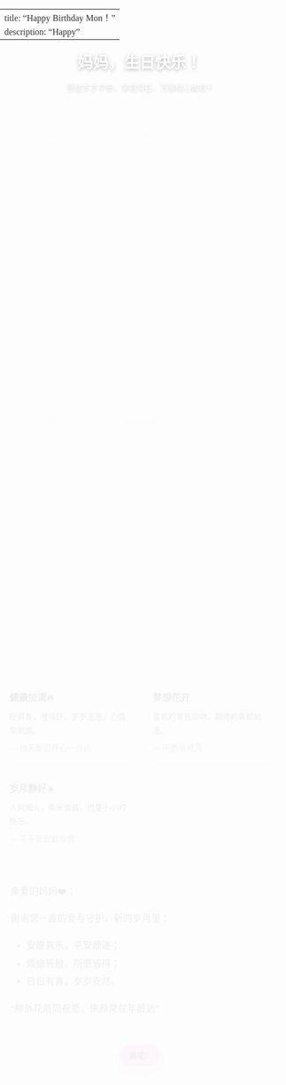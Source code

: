 
---
title: "Happy Birthday Mon！"
description: "Happy"
---

<canvas id="bg"></canvas>

<style>
@import url('https://fonts.googleapis.com/css2?family=Noto+Serif+SC:wght@400;500;600;700&display=swap');

:root{
  --bg1:#ffd1dc; --bg2:#bde0fe; --bg3:#c7f9cc;
  --card:#fff; --text:#333; --muted:#7a6f6a; --border:#efe6df; --accent:#ff9ecb;
  --radius:18px; --shadow:0 10px 26px rgba(0,0,0,.08);
  --photo-w: clamp(260px, 34vw, 420px); --photo-ratio: 4/5;
}

html,body{
  height:100%; margin:0; padding:0;
  font-family:"Noto Serif SC","Songti SC","Source Han Serif SC","STSong","SimSun",serif;
  line-height:1.85; -webkit-font-smoothing:antialiased; -moz-osx-font-smoothing:grayscale; color:var(--text);
}

/* 背景动效 */
body{
  background: radial-gradient(1200px 800px at 70% -200px, #fff3b0, transparent 60%),
              linear-gradient(120deg, var(--bg1), var(--bg2), var(--bg3));
  background-size: 200% 200%, 200% 200%;
  animation: bgShift 18s ease-in-out infinite alternate;
}
@keyframes bgShift{
  0%{background-position:0% 0%, 0% 100%}
  100%{background-position:100% 100%, 100% 0%}
}

/* 画布与容器 */
#bg{position:fixed; inset:0; z-index:-2; display:block;}
.main-container{max-width:1000px;margin:0 auto;padding:28px 16px 100px;}
h1{margin:10px 0 6px; text-align:center;}
.sub{color:var(--muted); text-align:center; margin:0 0 20px;}

/* 卡片与图片 */
.card{background:transparent!important;border:0!important;box-shadow:none!important}

.gallery{display:flex; flex-wrap:wrap; justify-content:center; gap:18px;}
.polaroid{width:var(--photo-w); background:#fff; border:1px solid var(--border); border-radius:14px; box-shadow:0 10px 28px rgba(0,0,0,.08); padding:10px 10px 14px; text-align:center; transition:transform .18s ease, box-shadow .18s ease;}
.polaroid img{width:100%; height:auto; aspect-ratio:var(--photo-ratio); object-fit:cover; display:block; border-radius:10px;}
.polaroid .caption{color:var(--muted); font-size:.95rem; margin-top:8px;}
.polaroid:hover{transform: translateY(-4px) rotate(.5deg); box-shadow:0 16px 32px rgba(0,0,0,.10);}
.polaroid:nth-child(odd){transform: rotate(-1.2deg);}
.polaroid:nth-child(even){transform: rotate(1deg);}

/* 三列祝福 */
.grid{display:grid; gap:14px; grid-template-columns:repeat(auto-fit, minmax(240px,1fr)); margin-top:16px;}
.mini{background:#fff; border:1px solid var(--border); border-radius:16px; padding:14px 16px; box-shadow:0 8px 20px rgba(0,0,0,.06);}
.mini h3{margin:0 0 6px; font-size:1.05rem;}
.mini p{margin:0; line-height:1.8; color:var(--text);}
.mini .note{color:var(--muted); font-size:.9rem; margin-top:6px;}

/* 正文与按钮 */
.msg{line-height:1.9; font-size:1.06rem; background:linear-gradient(180deg,#fff,#fff8); border-radius:16px; padding:16px 18px; border:1px dashed var(--border);}
.cta{display:flex; justify-content:center; margin-top:14px;}
.btn{appearance:none; border:0; background:var(--accent); color:#6f2b37; font-weight:700; padding:10px 18px; border-radius:999px; cursor:pointer; box-shadow:0 10px 22px rgba(255,139,170,.36);}

/* 花瓣 */
.petal{position:fixed; top:-10vh; width:10px; height:10px; pointer-events:none; background: radial-gradient(circle at 30% 30%, #ffe0ea 0 45%, transparent 46%); transform: rotate(0deg); border-radius:60% 40% 60% 40%; opacity:.9; filter:drop-shadow(0 2px 2px rgba(0,0,0,.12)); z-index:10;}
@keyframes fall{0%{transform:translate3d(0,-10vh,0) rotate(0)}100%{transform:translate3d(var(--drift),110vh,0) rotate(360deg)}}
@keyframes pop{from{transform:translateY(8px); opacity:0}to{transform:translateY(0); opacity:1}}
.card, .mini, .polaroid{animation: pop .6s ease both;}

/* 手机优化 */
@media (max-width:640px){
  .gallery .polaroid{ width:92vw; }
}

/* 如果你想用一张静态背景图，放开下面一行替代渐变（可选） */
 body{background:url('b.png') center/cover fixed no-repeat !important; animation:none !important;} 
</style>

<h1 style="color:#fff!important;text-shadow:0 2px 6px rgba(0,0,0,.28)">妈妈，生日快乐！</h1><div class="sub" style="color:#fff!important;opacity:.96;text-shadow:0 1px 4px rgba(0,0,0,.24)">愿您岁岁平安，笑意常在，万事顺心如意💗</div><div class="card" style="margin-bottom:16px;"><div class="gallery"><figure class="polaroid"><img src="m.jpg" alt="妈妈·照片一"><figcaption class="caption">愿您的每一天，都被温柔与光照亮☀️。</figcaption></figure><figure class="polaroid"><img src="m2.jpeg" alt="妈妈·照片二"><figcaption class="caption">今天也要被世界好好对待～</figcaption></figure></div></div><div class="grid" style="margin-bottom:16px;"><div class="mini"><h3>健康加满🔥</h3><p>吃得香，睡得好，岁岁无恙，心情常明朗。</p><div class="note">— 每天都要开心一点点</div></div><div class="mini"><h3>梦想花开💐</h3><p>喜欢的事有回响，期待的事都如愿。</p><div class="note">— 所愿皆成真</div></div><div class="mini"><h3>岁月静好☀️</h3><p>人间烟火，柴米油盐，也是小小的快乐。</p><div class="note">— 平平安安最珍贵</div></div></div><div class="card"><div class="msg"><p>亲爱的妈妈❤️：</p><p>谢谢您一直的爱与守护。新的岁月里：</p><ul><li>安康喜乐，平安顺遂；</li><li>烦恼皆散，所愿皆得；</li><li>日日有喜，岁岁安然。</li></ul><p>“柳外花前同祝愿，朱颜常在年龄远”</p></div><div class="cta"><button class="btn" id="blossomBtn">撒花🌸</button></div></div><script>(function(){const c=document.getElementById('bg'),ctx=c.getContext('2d');let W,H,P=[];function resize(){W=c.width=innerWidth;H=c.height=innerHeight}function make(n=120){P=[];for(let i=0;i<n;i++){P.push({x:Math.random()*W,y:Math.random()*H,r:1+Math.random()*2.2,a:0.2+Math.random()*0.45,dx:-0.3+Math.random()*0.6,dy:0.15+Math.random()*0.55})}}function step(){ctx.clearRect(0,0,W,H);for(const p of P){ctx.beginPath();ctx.arc(p.x,p.y,p.r,0,Math.PI*2);ctx.fillStyle=`rgba(255,182,193,${p.a})`;ctx.fill();p.x+=p.dx;p.y+=p.dy;if(p.y>H+10)p.y=-10;if(p.x>W+10)p.x=-10;if(p.x<-10)p.x=W+10}requestAnimationFrame(step)}addEventListener('resize',()=>{resize();make(P.length||120)});resize();make();step();})();</script><script>(function(){const spawn=()=>{const p=document.createElement('div');p.className='petal';const vw=Math.max(document.documentElement.clientWidth||0,innerWidth||0);p.style.left=Math.random()*vw+'px';const size=8+Math.random()*10,dur=6+Math.random()*6;p.style.width=size+'px';p.style.height=size+'px';p.style.setProperty('--drift',Math.random()*200-100+'px');p.style.animation=`fall ${dur}s linear forwards`;document.body.appendChild(p);setTimeout(()=>p.remove(),(dur+0.5)*1000)};const burst=(n=32)=>{for(let i=0;i<n;i++)setTimeout(spawn,i*70)};document.getElementById('blossomBtn').addEventListener('click',()=>burst(40));document.addEventListener('click',e=>{if(e.target.id!=='blossomBtn')burst(18)});setTimeout(()=>burst(14),700)})();</script>

